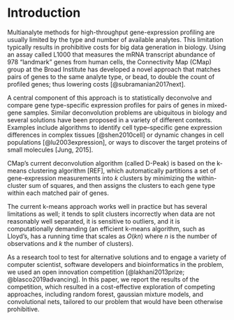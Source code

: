 \clearpage 

Introduction
============
 
Multianalyte methods for high-throughput gene-expression profiling are usually limited by the type and number of available analytes. This limitation typically results in prohibitive costs for big data generation in biology. Using an assay called L1000 that measures the mRNA transcript abundance of 978 "landmark" genes from human cells, the Connectivity Map (CMap) group at the Broad Institute has developed a novel approach that matches pairs of genes to the same analyte type, or bead, to double the count of profiled genes; thus lowering costs [@subramanian2017next]. 

A central component of this approach is to statistically deconvolve and compare gene type-specific expression profiles for pairs of genes in mixed-gene samples. Similar deconvolution problems are ubiquitous in biology and several solutions have been proposed in a variety of different contexts. Examples include algorithms to identify cell type–specific gene expression differences in complex tissues [@shen2010cell] or dynamic changes in cell populations [@lu2003expression], or ways to discover the target proteins of small molecules [Jung, 2015].

CMap’s current deconvolution algorithm (called D-Peak) is based on the k-means clustering algorithm [REF], which automatically partitions a set of gene-expression measurements into $k$ clusters by minimizing the within-cluster sum of squares, and then assigns the clusters to each gene type within each matched pair of genes. 
<!--  of the pair, using additional information about differences in the bead proportions of the genes (within each pair, one gene has a higher proportion of beads than the other). -->

<!-- mean of the largest cluster to the gene in higher proportion and the mean value of the second largest cluster to the gene in lower proportion -->

The current k-means approach works well in practice but has several limitations as well; it tends to split clusters incorrectly when data are not reasonably well separated, it is sensitive to outliers, and it is computationally demanding (an efficient k-means algorithm, such as Lloyd's, has a running time that scales as $O(kn)$ where $n$ is the number of observations and $k$ the number of clusters). 

As a research tool to test for alternative solutions and to engage a variety of computer scientist, software developers and bioinformatics in the problem, we used an open innovation competition [@lakhani2013prize; @blasco2019advancing]. 
In this paper, we report the results of the competition, which resulted in a cost-effective exploration of competing approaches, including random forest, gaussian mixture models, and convolutional nets, tailored to our problem that would have been otherwise prohibitive.

<!-- Testing for alternative methods would have required substantial resources to experiment with these alternative approaches (more than what already done) and to adapt new to our data. Moreover, impossible an exhaustive search for all available approaches to try; and the combination of these different approaches.  -->


<!-- 
Shen-orr et al. (2010). Gene expression data from multiple cell-types. The problem is to quantify cell-type frequency "then deconvolve and compare cell type-specific average expression profiles for groups of mixed tissue samples." One approach is "deconvolution to be linear"
 -->

<!-- Broadly speaking, the problem is to estimate the density $f$ of a random variable $X$ based on $n$ observations from $Y = X + \epsilon$, where $\epsilon$ is a measurement error based on a possibly unknown distribution.  (Fan, 1991) -->

<!-- The solution adopted by CMap was a KNN [explain]. This is a standard technique implemented in xxx that gives a good level of accuracy [xxx] and reasonably fast computation time (xxx with the current Matlab implementation). -->
